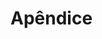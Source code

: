 # Apêndice

<!-- # Apêndice -->

<!-- \section{Códigos utilizados para análise das bases de dados} -->

<!-- \subsection{Produto 2} -->

<!-- \begin{enumerate} -->
<!-- \item \href{https://github.com/abjur/cnjML}{Scripts de análise de dados feitos em R}. -->
<!-- \item \href{https://github.com/abjur/tidyML}{Scripts para arrumar dados dos tribunais}. -->
<!-- \item \href{https://github.com/abjur/tidyPJ}{Scripts para arrumar nomes das empresas}. -->
<!-- \item \href{https://github.com/abjur/tpur}{Pacote em R utilizado para armazenas as TPUs do CNJ}. -->
<!-- \item \href{https://github.com/abjur/tpur}{Pacote em R utilizado para criar a \textit{whitelist} do TJSP e estimar volumes processuais}. -->
<!-- \item \href{https://github.com/courtsbr/esaj}{Scripts de web scraping de tribunais do sistema SAJ}. -->
<!-- \item \href{https://github.com/courtsbr/tjsp}{Scripts de web scraping de diversas páginas do TJSP}. -->
<!-- \item \href{https://github.com/decryptr/}{Modelos para quebrar CAPTCHAs}. -->
<!-- \end{enumerate} -->

<!-- \subsection{Estudo sobre teses da USP} -->

<!-- \begin{enumerate} -->
<!-- \item \href{https://github.com/abjur/esaj}{Pacote em R utilizado para download dos acórdãos}. -->
<!-- \item \href{https://www.dropbox.com/s/kkqlghd5cv10u99/d\_ementas\_2014.rda?dl=0}{Base de dados sobre acórdãos utilizada}. -->
<!-- \item \href{https://github.com/abjur/teses.usp}{Pacote em R utilizado para download das teses da USP}. -->
<!-- \item \href{https://github.com/jtrecenti/teses.usp/raw/master/data/teses\_usp.rda}{Base de dados de teses da USP}. -->
<!-- \end{enumerate} -->


<!-- \section{Eixos de investigação cortados no decorrer da pesquisa}\label{eixos-not} -->

<!-- Os seguintes eixos de investigação foram deixados de lado no decorrer da pesquisa por serem muito complexos de executar e/ou por apresentarem pouco potencial de resolver problemas de administração judiciária. Ainda assim, optamos por manter os eixos, pois outros pesquisadores podem enxergar oportunidades não identificadas pela ABJ durante a execução do projeto. -->

<!-- \subsection{}{Incidentes de demandas -->
<!-- repetitivas}\label{incidentes-de-demandas-repetitivas} -->

<!-- Outra importante ferramenta instituída pelo novo CPC para redução dos -->
<!-- processos em trâmite no Poder Judiciário é o Incidente de Resolução de -->
<!-- Demandas Repetitivas (IRDR), cujo procedimento é regulado pelos artigo -->
<!-- 976 e seguintes do novo diploma processual. -->

<!-- O IRDR é cabível quando houver, simultaneamente, duas condições: i) -->
<!-- efetiva repetição de processos que contenham controvérsia sobre a mesma -->
<!-- questão unicamente de direito, tanto material quanto processual; e ii) -->
<!-- risco de ofensa à isonomia e à segurança jurídica. -->

<!-- Isso significa que deve haver aspectos fáticos repetitivos nos diversos -->
<!-- casos analisados. Como, por exemplo, em casos nos quais as partes tenham -->
<!-- realizado o mesmo tipo de atividade negocial e agora discutem com o -->
<!-- Fisco a incidência de Imposto, ou nos quais as partes pretendem a -->
<!-- devolução de valores em razão de planos econômicos instituídos pelo país -->
<!-- no início dos anos 1990. -->

<!-- A instauração do incidente pode ser pedida pelo juiz ou relator, pelas -->
<!-- partes da demanda, pela Defensoria Publíca ou Ministério Público. Quando -->
<!-- o Ministério Público não pedir a instauração do incidente, deverá -->
<!-- funcionar como fiscal da Lei. -->

<!-- O IRDR é julgado pelo órgão do tribunal responsável pela uniformização -->
<!-- da jurisprudência. Admitido o incidente pelo relator, os processos -->
<!-- classificados no grupo correspondente são suspensos. Uma vez julgado o -->
<!-- incidente, a tese jurídica será aplicada conforme o art. 985, I e II: -->

<!-- \begin{quote} -->
<!-- ``I - a todos os processos individuais ou coletivos que versem sobre -->
<!-- idêntica questão de direito e que tramitem na área de jurisdição do -->
<!-- respectivo tribunal, inclusive àqueles que tramitem nos juizados -->
<!-- especiais do respectivo Estado ou região; II - aos casos futuros que -->
<!-- versem idêntica questão de direito e que venham a tramitar no território -->
<!-- de competência do tribunal, salvo revisão na forma do art. 986''. -->
<!-- \end{quote} -->

<!-- Do julgamento do mérito do incidente caberá recurso extraordinário ou -->
<!-- especial. O recurso tem efeito suspensivo e a repercussão geral do -->
<!-- recurso extraordinário será presumida. A tese jurídica adotada pelo -->
<!-- Supremo Tribunal Federal (STF) ou pelo Superior Tribunal de Justiça -->
<!-- (STJ) será aplicada no território nacional a todos os processos -->
<!-- individuais ou coletivos que versem sobre idêntica questão de direito. -->

<!-- Por se tratar de um instituto inédito e com pouco tempo de vigência, o -->
<!-- IRDR tem sido pouco utilizado. Pela dificuldade em se identificar o que -->
<!-- deve ser considerado como ``questão unicamente de direito'', é incerto o -->
<!-- efeito de tais medidas. -->

<!-- A única hipótese em relação ao IRDR é que, pelo fato deste tratar de -->
<!-- questões unicamente de direito, este dispositivo do CPC não influencia -->
<!-- os processos que envolvem direito do consumidor de forma significativa. -->
<!-- A hipótese será avaliada a partir de um conjunto de suposições bem -->
<!-- definidas e um modelo de simulação. -->

<!-- O IRDR era um tema potencialmente interessante no início da pesquisa. -->
<!-- Estudar sua aplicação é uma forma de avaliar os impactos do novo CPC no -->
<!-- direito do consumidor. Soluções envolvendo o IRDR também poderiam ajudar -->
<!-- a decidir processos em bloco sem reduzir a segurança jurídica, o aumenta -->
<!-- significativamente a eficiência dos tribunais. -->

<!-- Infelizmente, em todas as entrevistas o tema ficou em segundo plano. É -->
<!-- grande a descrença em aplicações práticas do IRDR. E é pequena a fatia -->
<!-- dos problemas do consumidor que ele ataca. Para ser efetivo, o IRDR -->
<!-- precisaria de uma tecnologia de identificação e agrupamento de processos -->
<!-- que ainda não existe em nenhum tribunal. Além disso, existem poucos -->
<!-- casos disponíveis para análise. -->

<!-- Concluímos que o IRDR precisa de tempo para maturar e tornar-se passivo -->
<!-- de análise quantitativa. Por isso, o eixo de investigação foi descartado -->
<!-- na presente pesquisa. -->

<!-- \subsection{Otimização da fila de -->
<!-- trabalho}\label{otimizacao-da-fila-de-trabalho} -->

<!-- A redação original do art. 12 do novo CPC previa, de maneira sucinta, -->
<!-- que os juízes e os tribunais deveriam observar a ordem cronológica de -->
<!-- conclusão para proferir sentenças e acórdãos. No mesmo sentido, a -->
<!-- redação original do art. 153 determinava que o escrivão ou chefe de -->
<!-- secretaria observasse a ordem cronológica de recebimento para publicação -->
<!-- e efetivação dos pronunciamentos judiciais. -->

<!-- Sensível aos problemas que essa determinação poderia trazer para o -->
<!-- funcionamento das varas judiciais e tribunais, o legislador editou a Lei -->
<!-- n.º 13.256/2016, que acrescentou a palavra ``preferencialmente'' aos -->
<!-- artigos 12, Caput, e 153 do CPC: -->

<!-- \begin{quote} -->
<!-- ``Art. 12. Os juízes e os tribunais atenderão, preferencialmente, à -->
<!-- ordem cronológica de conclusão para proferir sentença ou acórdão.'' -->
<!-- ``Art. 153. O escrivão ou o chefe de secretaria atenderá, -->
<!-- preferencialmente, à ordem cronológica de recebimento para publicação e -->
<!-- efetivação dos pronunciamentos judiciais.'' -->
<!-- \end{quote} -->

<!-- A partir das modificações perpetradas pela Lei n.º 13.256/2016, os -->
<!-- magistrados, escrivães ou chefes de secretaria não mais estão obrigados -->
<!-- a observar a ordem cronológica de tramitação dos processos. Por isso, -->
<!-- foram estabelecidas exceções à essa regra no parágrafo 2º do -->
<!-- dispositivo. -->

<!-- Dessa forma, tem-se o seguinte: -->

<!-- \begin{itemize} -->

<!-- \item -->
<!--   O magistrado não está obrigado a seguir a ordem cronológica dos -->
<!--   processos para proferir sentença ou acórdão, devendo segui-la -->
<!--   preferencialmente, desde que possível. -->
<!-- \item -->
<!--   Há exceções legais que determinam que um processo seja julgado antes -->
<!--   de outros, independentemente de sua ordem cronológica. -->
<!-- \end{itemize} -->

<!-- A liberdade na forma de atuação do juiz nesse sentido pode ser vista -->
<!-- como positiva, pois dessa forma é possível delimitar a ordem que melhor -->
<!-- atenda às necessidades de cada vara. Na prática, no entanto, isso -->
<!-- implica na descentralização da administração das varas, em que cada juiz -->
<!-- administra o cartório de forma arbitrária. Esse problema, somado à -->
<!-- conhecida falta de mecanismos de comunicação entre os juízes, gera uma -->
<!-- sensação de caos na administração da justiça. -->

<!-- Uma forma possível de solucionar esse problema seria através da -->
<!-- otimização da fila de trabalho dentro do cartório. Isso seria realizado -->
<!-- através de um modelo que ordenaria os trabalhos a serem realizados em -->
<!-- cada dia, considerando todos os agentes do cartório, de forma a -->
<!-- maximizar a -->

<!-- A hipótese para esse tema é a de que existem formas de ordenar as -->
<!-- tarefas dentro de um cartório capaz de i) minimizar o número de ações a -->
<!-- serem tomadas, através de ações e blocos de processos, ii) reduzir o -->
<!-- tempo médio entre a distribuição e a sentença do processo e iii) manter -->
<!-- constante ou reduzir a taxa de recorribilidade. -->

<!-- Os resultados para esse tema são simulações, -->
<!-- baseadas em dados reais de movimentações processuais e utilização de -->
<!-- modelos similares aos descritos em \citep{Fossaluza2015}. A mensuração da -->
<!-- importância envolve, entre outras características, a complexidade -->
<!-- processual. Portanto, a implementação deve levar em conta métodos para -->
<!-- mensuração de complexidade. -->

<!-- A ideia de otimizar filas de trabalho já nasceu problemática. O tema -->
<!-- surgiu de dentro do Laboratório de Jurimetria e baseia-se na suposição -->
<!-- de que o a ordenação de tarefas dentro de uma vara é ineficiente. Um -->
<!-- algoritmo de otimização poderia ser usado para agrupar processos -->
<!-- similares ou tarefas repetidas dentro de processos distintos, eliminando -->
<!-- retrabalho da vara. -->

<!-- Nas entrevistas, observamos que o tribunal já possui -->
<!-- diversos modelos de documentos e ritos bem definidos. Novos padrões para -->
<!-- fluxo de trabalho das varas seria útil apenas em comarcas com menor -->
<!-- volume processual. A solução também apresenta dificuldades de -->
<!-- implementação, pois precisa ser integrado aos sistemas existentes e -->
<!-- poderiam exigir treinamento. -->

<!-- \subsection{Incentivos para litigar}\label{incentivos-para-litigar} -->

<!-- Segundo \citep{CNJ2015}, os processos mais recorrentes do direito do -->
<!-- consumidor são os processos que envolvem danos morais, sendo este um -->
<!-- assunto processual que tem a intuição de estar associado a uma -->
<!-- ``indústria''. Por um lado, isso poderia ser explicado pela existência -->
<!-- de juízes ``justiceiros'', que arbitram valores de indenização altos o -->
<!-- suficiente para convencer pessoas a litigar. Em outras ocasiões, é -->
<!-- possível ajuizar litígios que desfavorecem a requerida em prol da -->
<!-- requerente, além do simples intuito de indenizar um dano sofrido. -->

<!-- Esse é argumento particularmente plausível no caso dos JECs, por conta -->
<!-- da inexistência das custas processuais e sucumbência (\citep{Athos2015}). -->
<!-- Se desconsiderarmos o custo de litigar por conta do tempo dispendido -->
<!-- para iniciar e acompanhar a ação, mesmo quando a probabilidade de -->
<!-- sucesso é baixa, litigar é um ato vantajoso para o autor, mesmo que este -->
<!-- não tenha razão. -->

<!-- Outro tópico relevante nesse contexto é a gratuidade judiciária, que tem -->
<!-- fundamento no princípio constitucional da inafastabilidade do poder -->
<!-- judiciário (CF, art. 5º, XXXV). A gratuidade também se encontra guarida -->
<!-- na oferta constitucional de assistência judiciária integral e gratuita -->
<!-- àqueles que comprovarem insuficiência de recursos (CF, art. 5º, LXXIV). -->

<!-- O novo CPC derrogou (revogou parcialmente) as disposições da Lei -->
<!-- 1.060/1950 e passou a também regular a gratuidade da justiça, que -->
<!-- compreende: i) taxas e custas judiciais; ii) selos postais; iii) -->
<!-- despesas com publicações na imprensa oficial; iv) indenização devida à -->
<!-- testemunha pelo dia não trabalhado; v) despesas com realizações de -->
<!-- exames de DNA e outros considerados essenciais; vi) honorários de -->
<!-- advogados, peritos, remuneração do intérprete ou tradutor; vii) custas -->
<!-- para elaboração de memórias de cálculo, quando exigidas; viii) depósitos -->
<!-- para interposição de recursos, propositura de ação e pratica de outros -->
<!-- atos inerentes ao exercício do contraditório e da ampla defesa; ix) -->
<!-- emolumentos devidos a notários ou registradores necessários para -->
<!-- efetivação de decisão judicial ou regular processamento da demanda -->
<!-- (CPC/2015, art. 98, § 1º). -->

<!-- A concessão da gratuidade da justiça não afasta a responsabilidade do -->
<!-- beneficiário pelas despesas processuais e pelos honorários advocatícios -->
<!-- decorrentes de sua sucumbência. Nesse caso, as obrigações do -->
<!-- beneficiário ficarão sob condição suspensiva de exigibilidade e somente -->
<!-- poderão ser executadas se, nos 5 anos subsequentes ao trânsito em -->
<!-- julgado da decisão que as certificou, o credor demonstrar que deixou de -->
<!-- existir a situação de insuficiência do beneficiário. -->

<!-- O momento de concessão da gratuidade da justiça, que pode ocorrer em -->
<!-- relação a algum ou a todos os atos processuais, e que pode consistir na -->
<!-- redução percentual dos valores é regulado pelo art. 99 do novo CPC. -->

<!-- O dispositivo supramencionado prevê, em seu \emph{Caput}, que a -->
<!-- gratuidade pode ser pedida na petição inicial, na contestação, na -->
<!-- petição para ingresso do terceiro ou em recurso. Mas também pode ser -->
<!-- requerida em momento ulterior, por simples petição, desde que a condição -->
<!-- de insuficiência seja superveniente à primeira manifestação da parte. Na -->
<!-- prática, a justiça gratuita pode ser pedida em qualquer momento do -->
<!-- processo. -->

<!-- A possibilidade de o magistrado indeferir o pedido de justiça gratuita, -->
<!-- tema que é o cerne deste tópico, também é tratada no art. 99 do novo -->
<!-- CPC. Trata-se de questão sensível. -->

<!-- O § 3º do art. 99 determina que ``presume-se verdadeira a alegação de -->
<!-- insuficiência deduzida exclusivamente por pessoa natural''. Por sua vez, -->
<!-- o art. 99, §2º, prevê que o magistrado somente poderá indeferir o pedido -->
<!-- se houver nos autos elementos que evidenciem a falta dos pressupostos -->
<!-- para a concessão de gratuidade. E antes de indeferir o pedido, o -->
<!-- magistrado deve possibilitar que a parte comprove o preenchimento dos -->
<!-- requisitos. -->

<!-- Dessa forma, a balança pende para o lado da concessão da justiça -->
<!-- gratuita para as pessoas naturais, na medida em que: i) há uma presunção -->
<!-- de insuficiência por mera declaração; ii) essa presunção somente pode -->
<!-- ser afastada caso o magistrado verifique a existência de elementos que -->
<!-- demonstrem que o réu não possui insuficiência, o que normalmente ocorre -->
<!-- apenas naqueles casos extremos; iii) ainda que o magistrado afaste a -->
<!-- presunção, deve dar à parte a possibilidade de provar que preenche os -->
<!-- requisitos de insuficiência. -->

<!-- Na prática, o que ocorre é que grande parte dos magistrados concedem a -->
<!-- justiça gratuita sem maiores reflexões ou averiguações, exceto quando a -->
<!-- situação de riqueza da parte é muito evidente. Se aceita, a gratuidade -->
<!-- judiciária implica em incentivos similares para litigar quando -->
<!-- comparados aos JECs. -->

<!-- Por outro lado, também precisamos considerar o acesso à justiça para -->
<!-- equacionar os incentivos para litigar de forma adequada. Note que, se -->
<!-- colocarmos um custo de litigar altíssimo, teríamos um judiciário livre -->
<!-- de ações, mas uma sociedade sem acesso à justiça. Mas, se colocarmos um -->
<!-- custo de litigar igual à zero, teríamos amplo acesso à justiça, mas uma -->
<!-- baixa qualidade na prestação jurisdicional. -->

<!-- Também podemos considerar que o custo de litigar varia conforme o poder -->
<!-- econômico do consumidor. Com efeito, duas pessoas envolvidas em -->
<!-- conflitos similares, mas com poderes aquisitivos distintos possuem -->
<!-- incentivos diferentes para entrar com ações judiciais. -->

<!-- Portanto, o fenômeno da litigiosidade em ações consumeristas por parte -->
<!-- do consumidor pode ser estudado a partir de um modelo econométrico que -->
<!-- busca maximizar a eficiência do judiciário. Esse tópico é amplamente -->
<!-- estudado por uma área da jurimetria denominada ``viés de seleção em -->
<!-- decisões judiciais'' \citep{priest1984selection}. -->

<!-- As hipóteses sobre esse tema são: -->

<!-- \begin{enumerate} -->
<!-- \def\labelenumi{\arabic{enumi}.} -->

<!-- \item -->
<!--   A inexistência de custas processuais e sucumbência na primeira -->
<!--   instância dos JECs impacta positivamente na entrada de ações -->
<!--   consumeristas. -->
<!-- \item -->
<!--   A legislação atual sobre gratuidade judiciária impacta positivamente -->
<!--   na entrada de ações consumeristas. -->
<!-- \end{enumerate} -->

<!-- Os resultados dessa pesquisa podem influenciar proposições tais como: -->

<!-- \begin{enumerate} -->
<!-- \def\labelenumi{\arabic{enumi}.} -->

<!-- \item -->
<!--   Metodologias concretas de mensuração do acesso à justiça, com base em -->
<!--   suposições e critérios bem definidos. -->
<!-- \item -->
<!--   Alterações na legislação para inclusão de valores ótimos de -->
<!--   sucumbência e/ou custas processuais, buscando balancear o acesso à -->
<!--   justiça e a prestação jurisdicional eficiente. -->
<!-- \end{enumerate} -->

<!-- Juízes e empresários têm diferentes hipóteses sobre o valor da taxa de conversão de conflitos em litígios relacionados ao consumidor, o que leva a -->
<!-- diferentes percepções sobre a influência de fenômenos como a gratuidade -->
<!-- judiciária, as custas processuais nos JECs e a indústria do dano moral -->
<!-- no volume de ações. -->


<!-- \subsection{Motivações para o cometimento de -->
<!-- ilícitos}\label{motivacoes-para-o-cometimento-de-ilicitos} -->

<!-- Neste eixo de investigação temos interesse em estudar as causas de -->
<!-- litigar associadas às empresas. Em particular, desejamos compreender as -->
<!-- motivações por trás do cometimento de ilícitos. -->

<!-- A motivação por trás da elaboração deste eixo reside na suposição de que -->
<!-- uma empresa funciona como agente racional e maximizador de lucro. Dessa -->
<!-- suposição seguem as hipóteses: -->

<!-- \begin{enumerate} -->
<!-- \def\labelenumi{\arabic{enumi}.} -->

<!-- \item -->
<!--   Se, para uma determinada empresa, o custo associado a administração de -->
<!--   um litígio for menor que o custo empregado para evitar um ato ilícito, -->
<!--   então a decisão escolhida pela empresa será cometer o ilícito. -->
<!-- \item -->
<!--   Uma redução no número de atos ilícitos cometidos acarreta uma -->
<!--   diminuição do número de litígios. -->
<!-- \end{enumerate} -->

<!-- Utilizando as duas hipóteses, concluímos que se for economicamente -->
<!-- viável pra uma empresa cometer um ato ilícito, então o número de -->
<!-- litígios aumentará. Por outro lado, neste cenário é possível mitigar os -->
<!-- riscos de ilicitudes tornando economicamente inviável o cometimento de -->
<!-- uma infração através de multas ou sanções. -->

<!-- Com esse raciocínio em mente, nossas investigações se concentrarão em -->
<!-- aproximar as condições de contorno à tomada de decisões jurídicas da -->
<!-- administração de uma empresa. Assim, verificaremos se existem meios para -->
<!-- desincentivar o cometimento de atos ilícitos em instituições para as -->
<!-- quais vale a hipótese 1. -->

<!-- Como possíveis resultados, temos a elaboração de propostas para leis, -->
<!-- multas ou sanções que tornem economicamente inviável o cometimento -->
<!-- frequente de ilícitos. Esses dispositivos podem ser operacionalizados em -->
<!-- função do valor médio de indenização ou dano médio causado ao -->
<!-- consumidor. -->

<!-- Esse tema dividiu opiniões nas reuniões.  -->
<!-- O cometimento de ilícitos é o insumo dos conflitos entre -->
<!-- empresa e consumidor. Na analogia da torneira, entender as motivações -->
<!-- para o cometimento de ilícitos é o mesmo que estudar o encanamento por -->
<!-- trás da torneira. Infelizmente, não é possível quebrar a parede para -->
<!-- analisar o encanamento -- não podemos investigar nem relatar -->
<!-- publicamente as políticas internas dos maiores litigantes em ações -->
<!-- consumeristas. -->

<!-- As análises para o tema ficariam apenas no plano teórico e os modelos -->
<!-- finais poderiam ser aplicadas no mundo real somente após a coleta de -->
<!-- novos dados. Por isso, resolvemos deixar as análises em segundo plano, -->
<!-- possivelmente em pesquisas futuras. -->

<!-- \subsection{Estratégias de composição -->
<!-- amigável}\label{estrategias-de-composicao-amigavel} -->

<!-- As duas maiores inovações do novo CPC são i) a ênfase atribuída ao dever -->
<!-- de cooperação entre as partes e ii) as aberturas para atuação dos -->
<!-- chamados meios alternativos de solução litígios. -->

<!-- Dentro do âmbito desta última, encontram-se as estratégias de -->
<!-- conciliação e mediação. Dois pontos são relevantes para compreender como -->
<!-- as estratégias de conciliação e mediação podem ajudar na redução do -->
<!-- número de processos que estão em trâmite perante o Poder Judiciário: a -->
<!-- obrigatoriedade da conciliação ou mediação e as semanas nacionais de -->
<!-- conciliação. -->

<!-- \textbf{Obrigatoriedade do procedimento arbitral}. Tendo por objetivo -->
<!-- fomentar a composição amigável, o novo CPC inovou e estabeleceu que os -->
<!-- Tribunais deverão criar centros judiciários de solução consensual de -->
<!-- conflitos através do art. 165: -->

<!-- \begin{quote} -->
<!-- ``Art. 165. Os tribunais criarão centros judiciários de solução -->
<!-- consensual de conflitos, responsáveis pela realização de sessões e -->
<!-- audiências de conciliação e mediação e pelo desenvolvimento de programas -->
<!-- destinados a auxiliar, orientar e estimular a autocomposição''. -->
<!-- \end{quote} -->

<!-- Dessa forma foi instituída a figura do conciliador, que atuará -->
<!-- preferencialmente em casos em que não houver vínculo anterior entre as -->
<!-- partes, e do mediador, que atuará preferencialmente em casos em que -->
<!-- houver vínculo anterior entre as partes. A atuação do conciliador ou do -->
<!-- mediador é obrigatória sempre que houver conciliador ou mediador na -->
<!-- comarca na qual se instaurou a situação litigiosa. -->

<!-- Por sua vez, o CPC estabelece que após verificar que a petição inicial -->
<!-- preenche os requisitos essenciais e não é o caso de improcedência -->
<!-- liminar do pedido, o juiz designará audiência de conciliação ou de -->
<!-- mediação. Em outras palavras, a designação da audiência é obrigatória e -->
<!-- deverá ser designada com no mínimo 30 dias de antecedência, devendo o -->
<!-- réu ser citado com 20 dias de antecedência, como estabelece o art. 334: -->

<!-- \begin{quote} -->
<!-- ``Art. 334. Se a petição inicial preencher os requisitos essenciais e -->
<!-- não for o caso de improcedência liminar do pedido, o juiz designará -->
<!-- audiência de conciliação ou de mediação com antecedência mínima de 30 -->
<!-- (trinta) dias, devendo ser citado o réu com pelo menos 20 (vinte) dias -->
<!-- de antecedência''. -->
<!-- \end{quote} -->

<!-- Em apenas duas hipóteses a audiência de conciliação ou mediação não é -->
<!-- obrigatória. A primeira é quando as partes manifestam expressamente seu -->
<!-- desinteresse na realização da audiência - o autor na petição inicial e -->
<!-- os réus em até 10 dias antes da realização da audiência. A segunda é -->
<!-- quando o direito que estiver em disputa não admitir autocomposição. -->

<!-- Visando garantir efetividade aos mecanismos de autocomposição, o CPC -->
<!-- previu: i) meios para facilitar sua realização (que poderá ser feita por -->
<!-- meio eletrônico); ii) meios para aumentar sua celeridade (realização de -->
<!-- segunda audiência, desde que necessária à composição, em não mais do que -->
<!-- 2 meses após a primeira); e iii) imposição de multa para a ausência -->
<!-- injustificada das partes (de até 2\% sobre o valor da vantagem econômica -->
<!-- almejada ou sobre o valor da causa). -->

<!-- Não obstante a preocupação do legislador em fomentar a autocomposição e -->
<!-- desafogar o Poder Judiciário, é possível verificar que, na prática, -->
<!-- muitos Juízes têm deixado de designar a audiência de conciliação ou -->
<!-- mediação em razão de falta de pauta para sua realização. -->

<!-- Uma das soluções possíveis para esse impasse é investir no cadastramento -->
<!-- e treinamento dos mediadores e conciliadores. Na medida em que os -->
<!-- mediadores e conciliadores são os responsáveis por dirigir as audiências -->
<!-- de composição, o aumento do seu número poderá levar a uma ampliação das -->
<!-- composições amigáveis, sem que isso implique em uma maior quantidade de -->
<!-- trabalho para os magistrados. -->

<!-- \textbf{Semana de Conciliação}. O CNJ promove anualmente a Semana -->
<!-- Nacional da Conciliação. Trata-se de uma campanha de mobilização na qual -->
<!-- todos os Tribunais Brasileiros concentram seus esforços, durante uma -->
<!-- semana, na obtenção do maior número possível de composições amigáveis. -->

<!-- Durante a preparação para a Semana Nacional da Conciliação, os Tribunais -->
<!-- escolhem quais processos judiciais são passíveis de serem apresentados -->
<!-- em audiência de conciliação. Na sequência, comunicam formalmente as -->
<!-- partes litigantes. Caso uma das partes que não teve seu caso relacionado -->
<!-- também queira resolvê-lo durante o mutirão, ela pode procurar o Tribunal -->
<!-- em que o caso estiver tramitando, desde que com antecedência. -->

<!-- A Semana Nacional de Conciliação é orientada pela Resolução nº 125 do -->
<!-- CNJ, que dispõe sobre a ``Política Judiciária Nacional de tratamento -->
<!-- adequado dos conflitos de interesses no âmbito do Poder Judiciário'' e -->
<!-- traz entre os seus princípios fundamentais: informalidade, simplicidade, -->
<!-- economia processual, celeridade, oralidade e flexibilidade processual. -->
<!-- Inspirada na Semana Nacional de Conciliação promovida pelo CNJ, diversos -->
<!-- Tribunais estaduais têm promovido semanas estaduais de conciliação. -->

<!-- Diante do exposto, temos as seguintes hipóteses sobre o fenômeno da -->
<!-- conciliação: -->

<!-- \begin{itemize} -->

<!-- \item -->
<!--   A obrigatoriedade da audiência de conciliação não aumenta a -->
<!--   probabilidade de acordo de um processo em relação à probabilidade de -->
<!--   acordo de processos do mesmo tipo com audiência não obrigatória. -->
<!-- \item -->
<!--   Processos escolhidos para a semana de conciliação possuem -->
<!--   probabilidade maior de acordo do que processos do mesmo tipo que não -->
<!--   foram escolhidos. -->
<!-- \end{itemize} -->

<!-- O resultado dessa análise poderá implicar em propostas como: -->

<!-- \begin{itemize} -->

<!-- \item -->
<!--   Modificar o art. 165 do CPC para sinalizar a audiência de conciliação -->
<!--   somente em processos pré-classificados como mais suscetíveis à -->
<!--   realização de acordo. A suscetibilidade ao acordo pode ser definida -->
<!--   através de um modelo preditivo da probabilidade de acordo de -->
<!--   processos. -->
<!-- \item -->
<!--   Planejar a realização de semanas de conciliação de forma mais -->
<!--   sistemática, para funcionarem como experimentos controlados, o que -->
<!--   permitirá mensurações mais precisas do efeito da conciliação. -->
<!-- \item -->
<!--   Promover eventos de conciliação para processos envolvendo relações de -->
<!--   consumo de determinados tipos, épocas do ano e regiões. -->
<!-- \end{itemize} -->

<!-- A conciliação é um tema amplamente discutido no judiciário e aparece -->
<!-- como prioridade na pesquisa. No entanto, nas reuniões, vimos que o -->
<!-- interesse não é tão grande para ações envolvendo direito do consumidor. -->
<!-- Os especialistas acreditam que a proporção de processos com composições -->
<!-- amigáveis está próxima do máximo alcançável; nos casos restantes, alguma -->
<!-- das partes realmente não tem interesse no acordo. Isso significa que -->
<!-- criar mais formas de incentivar o acordo não têm resultado prático. -->

<!-- No final, acabamos não utilizando dados para realizar análises sobre conciliação. Essa parte da pesquisa foi transferida para pesquisas futuras, especialmente nas pesquisas locais. -->

<!-- A única proposta levantada sobre esse eixo foi a realização de experimentos controlados com a utilização da semana de conciliação. A condução de estudos desse tipo trará maior conhecimento sobre o que explica o fenômeno do acordo e quais os meios fazê-lo acontecer com maior frequência. -->

<!-- %%%%%%%%%%%%%%%%%%%%%%%%%%%%%%%%%%%%%%%%%%%%%%%%%%%%%%%%%%%%%%%%%%%%%%%%%% -->

<!-- \section{Questionário}\label{questionario} -->

<!-- As entrevistas partiram de um conjunto bem definido de perguntas, mas -->
<!-- não tem um limite para os tipos de discussão realizadas, desde que não -->
<!-- fujam do tema da pesquisa. As perguntas levantadas foram listadas -->
<!-- abaixo. -->

<!-- \begin{enumerate} -->
<!-- \def\labelenumi{\arabic{enumi}.} -->
<!-- \item -->
<!--   Gasto Jurídico. -->
<!--   \begin{enumerate} -->
<!--   \def\labelenumii{\arabic{enumii}.} -->
<!--   \item -->
<!--     Qual a proporção entre os gastos jurídicos consumeristas e os demais -->
<!--     gastos jurídicos? Esta proporção é comparável à existente no resto -->
<!--     do mundo? -->
<!--   \item -->
<!--     Qual a proporção entre os gastos jurídicos consumeristas e os demais -->
<!--     gastos da empresa? Esta proporção é comparável à existente no resto -->
<!--     do mundo? -->
<!--   \item -->
<!--     Quanto o preço de um produto é aumentado, em média, devido a gastos -->
<!--     jurídicos? -->
<!--   \end{enumerate} -->
<!-- \item -->
<!--   Tipo de litígio. -->

<!--   \begin{enumerate} -->
<!--   \def\labelenumii{\arabic{enumii}.} -->

<!--   \item -->
<!--     Quais os principais litígios ajuizados contra a empresa em relação -->
<!--     a: i) matéria e ii) tipo processual. -->
<!--   \item -->
<!--     Qual a duração média dos litígios? -->
<!--   \item -->
<!--     Efeito de sites como ``Reclame Aqui'' sobre a litigiosidade? -->
<!--   \item -->
<!--     Quão frequentes são litisconsórcios passivos e ações coletivas? -->
<!--     Poderiam ser usados mais vezes? -->
<!--   \end{enumerate} -->
<!-- \item -->
<!--   Estratégia processual. -->

<!--   \begin{enumerate} -->
<!--   \def\labelenumii{\arabic{enumii}.} -->

<!--   \item -->
<!--     Como os processos são divididos entre escritórios? (Supondo haver -->
<!--     mais de um), como os advogados que lidam com a causa lidam com o -->
<!--     elevado número de casos? (recursos computacionais? bancos de dados? -->
<!--     terceirização de serviços? outros?) -->
<!--   \item -->
<!--     Adotam estratégias para chegar a acordos/mediação? Sob quais -->
<!--     circunstâncias? Quais? Sob quais circunstâncias tenta-se negociar -->
<!--     com o consumidor para evitar a ação judiciária? Algum dos -->
<!--     profissionais responsáveis pelo atendimento ao cliente tem -->
<!--     especialização em mediação? Ela é incentivada pela empresa? Em -->
<!--     geral, consumidores buscam uma solução pacífica antes de buscar o -->
<!--     judiciário? -->
<!--   \item -->
<!--     Comportamento da empresa mudou em função de decisões no judiciário? -->
<!--     Existem decisões do judiciário que a empresa acredita serem -->
<!--     prejudiciais à Sociedade? -->
<!--   \item -->
<!--     Comportamento da empresa mudou em função das agências reguladoras? A -->
<!--     empresa vê que elas cumprem bem sua finalidade? -->
<!--   \item -->
<!--     Sob quais circunstâncias a empresa recorre de uma decisão? (1a e 2a -->
<!--     instância?) -->
<!--   \item -->
<!--     De que forma danos morais são tratados na justiça consumerista? -->
<!--   \end{enumerate} -->
<!-- \item -->
<!--   Legislação consumerista. -->

<!--   \begin{enumerate} -->
<!--   \def\labelenumii{\arabic{enumii}.} -->

<!--   \item -->
<!--     Qual a opinião da entidade/profissional sobre a legislação -->
<!--     consumerista? -->
<!--   \item -->
<!--     Há pontos que incentivam demasiadamente a litigiosidade? -->
<!--   \item -->
<!--     Há pontos que trazem custos demasiados à empresa? -->
<!--   \item -->
<!--     Há pontos da legislação que poderiam ser melhorados? -->
<!--   \item -->
<!--     Existem leis que são propositadamente infringidas pelas empresas por -->
<!--     serem economicamente inviáveis? (ou respeitá-las seria -->
<!--     economicamente ineficiente). -->
<!--   \end{enumerate} -->
<!-- \item -->
<!--   Agências reguladoras -->

<!--   \begin{enumerate} -->
<!--   \def\labelenumii{\arabic{enumii}.} -->

<!--   \item -->
<!--     Qual a relação da empresa com as agências reguladoras? -->
<!--   \end{enumerate} -->
<!-- \end{enumerate} -->

<!-- %%%%%%%%%%%%%%%%%%%%%%%%%%%%%%%%%%%%%%%%%%%%%%%%%%%%%%%%%%%%%%%%%%%%%%%% -->

<!-- \section{Anotações das reuniões}\label{reunioes} -->

<!-- As anotações abaixo foram realizadas informalmente e sem instrumentos apropriados para coleta. As anotações não refletem nem a opinião da ABJ nem a opinião dos entrevistados sobre o tema, e não devem ser utilizados para inferências sobre opiniões das empresas, de advogados ou dos Tribunais de Justiça. -->

<!-- A primeira reunião contou com a presença dos advogados Rodrigo Araújo e -->
<!-- João Braz e teve como principais resultados as anotações abaixo. -->

<!-- \begin{enumerate} -->
<!-- \def\labelenumi{\arabic{enumi}.} -->

<!-- \item -->
<!--   A obrigatoriedade da realização de audiências de conciliação prévias -->
<!--   (CPC/2015, art. 334, Caput) pode influenciar de forma negativa no -->
<!--   andamento dos processos. -->
<!-- \item -->
<!--   O novo CPC estabeleceu que os Tribunais deverão criar centros -->
<!--   judiciários de solução consensual de conflitos (CPC/2015, art. 165, -->
<!--   Caput), o que pode ter efeito positivo sobre o volume de ações do -->
<!--   consumidor. -->
<!-- \item -->
<!--   Os IRDR só terão efeito sobre matérias de direito e não em matérias de -->
<!--   fato. Além disso, supõe-se que a maior parte dos processos envolvendo -->
<!--   direito do consumidor envolvem prioritariamente questões de fato. -->
<!--   Assim, espera-se que o IRDR não tenha efeito positivo para resolução -->
<!--   de demandas do consumidor. -->
<!-- \end{enumerate} -->

<!-- A segunda reunião contou com a presença de Armando Rovai, presidente da -->
<!-- SENACON. -->

<!-- \begin{enumerate} -->
<!-- \def\labelenumi{\arabic{enumi}.} -->

<!-- \item -->
<!--   O superendividamento é um problema corrente nos canais do portal -->
<!--   Consumidor.gov. É possível afirmar que o consumidor pode não é o único -->
<!--   responsável pelo endividamento, uma vez que este pode ser mitigado por -->
<!--   bancos e fornecedores de cartões de crédito que possuam informações -->
<!--   aprofundadas do consumidor. -->
<!-- \item -->
<!--   Planos de saúde. Considerando o maior acesso a planos de saúde pela -->
<!--   população em geral e o aumento recente de ações de erro médico, uma -->
<!--   possível hipótese é que as seguradoras não estão preparadas para -->
<!--   atender de forma adequada a demanda dos novos clientes. Isso indica a -->
<!--   necessidade de criação de programas para reunir essas instituições e -->
<!--   debater sobre as causas raiz dos processos judiciais. -->
<!-- \item -->
<!--   A SENACON tem o interesse de medir o impacto das políticas da própria -->
<!--   entidade. A metodologia usada para mensuração desses impactos poderiam -->
<!--   ser extrapoladas para outras entidades. -->
<!-- \end{enumerate} -->

<!-- A terceira grupo focal contou com a presença de Maria Rita Rebello e Ana -->
<!-- Rita Nery, ambas juízas assessoras da corregedoria. -->

<!-- \begin{enumerate} -->
<!-- \def\labelenumi{\arabic{enumi}.} -->

<!-- \item -->
<!--   Sobre ações coletivas -->

<!--   \begin{itemize} -->

<!--   \item -->
<!--     Ações coletivas são uma solução melhor que IRDR, pois o IRDR ainda -->
<!--     mantém a necessidade de sentenças individuais. -->
<!--   \item -->
<!--     Como implementar ações coletivas de forma mais sistemática: criar um -->
<!--     dashboard para o Ministério Público (MP) que monitore dados dos -->
<!--     canais Procon, Reclame Aqui, Consumidor.gov e Judiciário e -->
<!--     identifique movimentações anômalas de grupos de processos em -->
<!--     determinados lugares ou tempos, para indicar a necessidade de criar -->
<!--     ações coletivas. -->
<!--   \item -->
<!--     Precisamos entrevistar o MP para falar sobre ações coletivas! Eles -->
<!--     têm um núcleo do consumidor lá. -->
<!--   \end{itemize} -->
<!-- \item -->
<!--   Sobre conciliação -->

<!--   \begin{itemize} -->

<!--   \item -->
<!--     A conciliação não é uma forma de melhorar o judiciário em ações -->
<!--     consumeristas. -->
<!--   \item -->
<!--     A conciliação faz mais sentido quando a relação é entre -->
<!--     pessoa/pessoa. Quando a relação é entre pessoa/empresa, a pessoa só -->
<!--     entra com a ação se realmente não tem mais como resolver a situação -->
<!--     de outra forma. A probabilidade de aceite de acordo dado que o -->
<!--     processo envolve relação de consumo é baixa. -->
<!--   \item -->
<!--     A obrigatoriedade da conciliação é inconstitucional. -->
<!--   \item -->
<!--     Incentivar fortemente a conciliação pode ser visto como mais uma -->
<!--     forma de incentivar a empresa a cometer ilícitos. -->
<!--   \end{itemize} -->
<!-- \item -->
<!--   Sobre fila de trabalho nos processos -->

<!--   \begin{itemize} -->

<!--   \item -->
<!--     Não aumenta a velocidade dos processos no TJSP, pois o tribunal já -->
<!--     possui diversos modelos de documentos e ritos bem definidos. O novo -->
<!--     CPC também ajuda nesse sentido. -->
<!--   \item -->
<!--     O foco deve ser em métodos para identificação de boas práticas na -->
<!--     administração de varas e bases de conhecimento internas para -->
<!--     facilitar comunicação (e.g.\textasciitilde{}informar sobre um -->
<!--     advogado que frauda documentos, criar fluxos de atuação do juiz em -->
<!--     certos tipos de casos etc.) -->
<!--   \item -->
<!--     Em comarcas menores e tribunais com sistemas mais precários, faz -->
<!--     sentido implementar técnicas de filas de trabalho, pois os juízes -->
<!--     desses lugares não administram a vara de forma eficaz. -->
<!--   \end{itemize} -->
<!-- \item -->
<!--   Sobre incentivos para litigar -->

<!--   \begin{itemize} -->

<!--   \item -->
<!--     Não existem tantos incentivos para litigar por parte das pessoas. -->
<!--   \item -->
<!--     É pequeno número de pessoas que entra com ações, comparado com o -->
<!--     volume de conflitos que não são resolvidos extrajudicialmente. -->
<!--   \item -->
<!--     Uma taxa baixa de conversão de conflitos em litígios é benéfica para -->
<!--     a empresa. -->
<!--   \end{itemize} -->
<!-- \item -->
<!--   Sobre incentivos das empresas para cometerem ilícitos -->

<!--   \begin{itemize} -->

<!--   \item -->
<!--     É o grande gargalo na questão dos incentivos para litigar. -->
<!--   \item -->
<!--     Uma possível solução é a implementação de \emph{punitive damages}. -->
<!--   \item -->
<!--     As sanções e multas de agências reguladoras podem funcinar como -->
<!--     substitutas para \emph{punitive damages}, mas as agências não têm -->
<!--     interesse em aplicá-las. -->
<!--   \item -->
<!--     O ideal seria vincular uma estratégia de sanções ao Procon. -->
<!--   \end{itemize} -->
<!-- \item -->
<!--   Mecanismos de composição extrajudicial -->

<!--   \begin{itemize} -->

<!--   \item -->
<!--     Ferramentas como Reclame Aqui e Consumidor.gov são indispensáveis. -->
<!--   \item -->
<!--     O SAC não é um bom mecanismo pois as empresas não têm interesse que -->
<!--     elas sejam eficazes. -->
<!--   \end{itemize} -->
<!-- \end{enumerate} -->

<!-- A quarta reunião contou com a presença da diretoria de contencioso cível -->
<!-- do Itaú-Unibanco. -->

<!-- \begin{enumerate} -->
<!-- \def\labelenumi{\arabic{enumi}.} -->

<!-- \item -->
<!--   Sobre ações coletivas e IRDR -->

<!--   \begin{itemize} -->

<!--   \item -->
<!--     O IRDR não vai funcionar pois os juízes simplesmente vão aplicar o -->
<!--     que querem e não seguir as ``regras'' de demandas repetitivas. -->
<!--   \item -->
<!--     Não houve comentários sobre ações coletivas -->
<!--   \end{itemize} -->
<!-- \item -->
<!--   Sobre conciliação -->

<!--   \begin{itemize} -->

<!--   \item -->
<!--     Composição extrajudicial é mais eficiente do que acordo dentro do -->
<!--     processo. -->
<!--   \item -->
<!--     Aumentar incentivos para o acordo dentro do judiciário não aumenta a -->
<!--     proporção de acordos. -->
<!--   \end{itemize} -->
<!-- \item -->
<!--   Sobre incentivos para litigar -->

<!--   \begin{itemize} -->

<!--   \item -->
<!--     Existe incentivo para litigar. Quando a pessoa se sente injustiçada, -->
<!--     entra no judiciário mesmo com propostas de composição extrajudicial. -->
<!--   \item -->
<!--     Existem incentivos macroeconômicos para litigar. Crise gera -->
<!--     inadimplência, que gera aversão a cobranças, que gera ações para -->
<!--     negar relação contratual (e.g.~tarifas bancárias). -->
<!--   \item -->
<!--     Existe indústria do dano moral, mas só em alguns lugares e para -->
<!--     alguns juízes. O efeito é pontual. -->
<!--   \item -->
<!--     Gratuidade judiciária deveria ser baseada em critérios objetivos. -->
<!--   \item -->
<!--     JEC também tem o mesmo problema. As pessoas têm incentivo a litigar -->
<!--     e com os maiores valores possíveis. -->
<!--   \end{itemize} -->
<!-- \item -->
<!--   Incentivos das empresas para cometerem ilícitos -->

<!--   \begin{itemize} -->

<!--   \item -->
<!--     Existem empresas que maximizam lucro colocando na conta a perda -->
<!--     esperada por indenização. -->
<!--   \item -->
<!--     Esse tipo de atitude é mais comum em empresas menores, que ainda não -->
<!--     implantaram governança corporativa. -->
<!--   \item -->
<!--     Atualmente os grandes bancos não fazem isso e tentam evitar os -->
<!--     conflitos ao máximo. -->
<!--   \end{itemize} -->
<!-- \item -->
<!--   Mecanismos de composição extrajudicial -->

<!--   \begin{itemize} -->

<!--   \item -->
<!--     Extremamente importante e subutilizado. -->
<!--   \item -->
<!--     Há necessidade de incentivar as pessoas a procurarem mais esses -->
<!--     meios. -->
<!--   \item -->
<!--     Na maioria dos casos as pessoas não procuram meios extrajudiciais -->
<!--     para solução de conflitos -->
<!--   \item -->
<!--     Isso também está ligado à cultura do litígio na advocacia. Advogados -->
<!--     (ruins) têm de tudo para cooptarem clientes e entrarem com ações de -->
<!--     consumo. A concentração de ações esteja em escritórios pequenos ou -->
<!--     advogados que atuam sozinhos. Isso é influência de i) excesso de -->
<!--     advogados no país e ii) faculdades ruins. -->
<!--   \item -->
<!--     A OAB não tem interesse em reduzir litigiosidade, por isso ela foca -->
<!--     em temas como conciliação e IRDR e acesso à justiça, e fogem de -->
<!--     alternativas extrajudiciais ou de mudança de cultura dos advogados. -->
<!--   \item -->
<!--     Existe uma associação entre taxa de estudantes de direito de um -->
<!--     determinado município (por habitante) e a taxa de ações envolvendo -->
<!--     direito do consumidor (por habitante). -->
<!--   \item -->
<!--     Proposta de criação de regra de conduta para juízes: se uma pessoa -->
<!--     entra com processo sem ter procurado mecanismos como SAC, -->
<!--     consumidor.gov e reclame aqui, o juíz não dá indenização por dano -->
<!--     moral. Isso incentiva o consumidor a passar por todos os passos ao -->
<!--     invés de ir direto ao judiciário. -->
<!--   \end{itemize} -->
<!-- \end{enumerate} -->

<!-- A quinta reunião contou com a presença da diretoria de contencioso cível -->
<!-- do Grupo Pão de Açúcar. -->

<!-- \begin{enumerate} -->
<!-- \def\labelenumi{\arabic{enumi}.} -->

<!-- \item -->
<!--   Sobre ações coletivas e IRDR -->

<!--   \begin{itemize} -->

<!--   \item -->
<!--     Provavelmente não funciona pois a maioria dos processos estão nos -->
<!--     JECs. -->
<!--   \end{itemize} -->
<!-- \item -->
<!--   Sobre conciliação -->

<!--   \begin{itemize} -->

<!--   \item -->
<!--     A conciliação faz sentido e precisa ser incentivada. -->
<!--   \item -->
<!--     A taxa de aceite a proposta de acordos é maior nos JECs. -->
<!--   \end{itemize} -->
<!-- \item -->
<!--   Sobre incentivos para litigar -->

<!--   \begin{itemize} -->

<!--   \item -->
<!--     Problemas de vicio de produto e entrega (logística) são as -->
<!--     principais causas de pedir. -->
<!--   \item -->
<!--     Juízes que incentivam ações judiciais através da aplicação de -->
<!--     valores altos de indenização. -->
<!--   \item -->
<!--     Existe banalização do dano moral. -->
<!--   \item -->
<!--     Está ligado com os problemas da gratuidade -->
<!--   \end{itemize} -->
<!-- \item -->
<!--   Sobre incentivos das empresas para cometerem ilícitos -->

<!--   \begin{itemize} -->

<!--   \item -->
<!--     O problema está geralmente com as fabricantes que não tomam -->
<!--     responsabilidade e deixam a empresa no meio de campo. -->
<!--   \item -->
<!--     As empresas enfrentam dificuldades no atendimento para devolver -->
<!--     produtos e trocar itens com defeito. -->
<!--   \item -->
<!--     Outra fonte externa aos esforços da empresa são problemas -->
<!--     relacionados a cartões. -->
<!--   \end{itemize} -->
<!-- \item -->
<!--   Sobre mecanismos de composição extrajudicial -->

<!--   \begin{itemize} -->

<!--   \item -->
<!--     É importante incentivar o contato direto com a companhia. -->
<!--   \item -->
<!--     No entanto, os canais de atendimento atuais são ruins e não resolvem -->
<!--     os problemas dos consumidores. -->
<!--   \end{itemize} -->
<!-- \end{enumerate} -->


<!-- \section{Códigos para lidar com incorporações}\label{codpj} -->

<!-- \footnotesize -->

<!-- \begin{verbatim}     -->
<!-- #as funções dessa parte do pacote  -->
<!-- #são responsáveis por criar as colunas que serão  -->
<!-- #efetivamente analisadas no relatório -->
<!-- arruma_sa <- function(string_vec){ -->
<!--   regex_sa_geral <- stringr::regex( -->
<!--   "([^d][^e]) s *[\\./]?a *\\.?( [(].+[)])?$") -->
<!--   string_vec_phase1 <- stringr::str_replace( -->
<!--   string_vec, regex_sa_geral,"\\1 @s@a@\\2") -->
<!--   regex_sa_particular <- regex("s/ *a|s\\.  -->
<!--   *a\\.?|( )sa$|( )+s ?a($| )") -->
<!--   string_vec_phase2 <- stringr::str_replace( -->
<!--   string_vec_phase1, regex_sa_particular," @s@a@\\2") -->
<!--   regex_estacio_de_sa <- regex('estacio de sa') -->
<!--   string_vec_phase3 <- stringr::str_replace( -->
<!--   string_vec_phase2, regex_estacio_de_sa,"estacio de @s@a@") -->
<!--   return(stringr::str_trim(stringr::str_replace_all( -->
<!--   string_vec_phase3, "[:space:]+", " "))) -->
<!-- } -->
<!-- arruma_ltda <- function(string_vec){ -->
<!--   regex_ltda_geral <- stringr::regex( -->
<!--   "l[ \\.]*t[ \\.]*d[ \\.]*a") -->
<!--   string_vec_phase1 <- stringr::str_replace( -->
<!--   string_vec, regex_ltda_geral,"@l@t@d@a@") -->
<!--   #regex_sa_particular <- regex("s/a") -->
<!--   #string_vec_phase2 <- stringr::str_replace(string_vec_phase1, -->
<!--   regex_sa_particular,"@l@t@d@a@") -->
<!--   return(string_vec_phase1) -->
<!-- } -->
<!-- arruma_me <- function(string_vec){ -->
<!--   regex_me_geral <- stringr::regex( -->
<!--   "([^de]) m *[\\./]?e *\\.?( [(].+[)])?$") -->
<!--   string_vec_phase1 <- stringr::str_replace( -->
<!--   string_vec, regex_me_geral,"\\1 @m@e@\\2") -->
<!--   regex_me_particular <- regex("m/e") -->
<!--   string_vec_phase2 <- stringr::str_replace(string_vec_phase1, -->
<!--   regex_me_particular,"@m@e@") -->
<!--   return(string_vec_phase2) -->
<!-- } -->
<!-- #'Fix column of brazillian company names -->
<!-- #' -->
<!-- #'This function receives a string vector of company names, -->
<!-- #'substitutes all types of "s/a" by "@s@a@",  -->
<!-- #' all types of "ltda." by "@l@t@d@a"  -->
<!-- #' and all types of "m.e." by "@m@e@". -->
<!-- #'At the end, it trims the vector,  -->
<!-- #' replaces multiple spaces by one and removes accentuation -->
<!-- #' -->
<!-- #'@param names_column a string vector of company names -->
<!-- #'@return a better version of names_column -->
<!-- #' -->
<!-- #'@export -->
<!-- fix_nomes <- function(names_column){ -->
<!--   names_column %>% -->
<!--     stringr::str_to_lower() %>% -->
<!--     arruma_sa() %>% -->
<!--     arruma_ltda() %>% -->
<!--     arruma_me() %>% -->
<!--     abjutils::rm_accent() %>% -->
<!--     stringr::str_replace_all("[!#$%&'()*+,-./:;<=>?^_`{|}~.]", -->
<!--     "") -->
<!-- } -->
<!-- vec2regex <- function(...){ -->
<!--   stringr::str_c(c(...), collapse = "|") -->
<!-- } -->
<!-- #' Collapes names of major companies -->
<!-- #' -->
<!-- #' In a vector of company names the same  -->
<!-- #' company usually appears with various names. -->
<!-- #' This function lists some of them and  -->
<!-- #' aggregates them under one main name. -->
<!-- #' -->
<!-- #' @param names_column a string vector of company names -->
<!-- #' @return the string vector with an  -->
<!-- #' aggregation of the names of major companies -->
<!-- #' -->
<!-- #' @export -->
<!-- aggregate_major_companies <- function(names_column){ -->
<!--   lista_de_regex <- list( -->
<!--     regex_claro = vec2regex("claro", "embratel", "bcp"), -->
<!--     regex_rio_claro = vec2regex("rio claro"), -->
<!--     regex_nextel = vec2regex("nextel"), -->
<!--     #a telemar foi comprada pela oi em algum momento. -->
<!--     regex_oi = vec2regex("telemar","( |^)oi( |$)", "tnl",  -->
<!--     "(brasil|br) ?teleco[mn]"), -->
<!--     regex_itau = vec2regex("unibanco", "itau", "citicard"), -->
<!--     regex_renner = vec2regex("banco a ?j renner"), -->
<!--     regex_crefisa = vec2regex("crefisa"), -->
<!--     regex_cdl_porto_alegre = vec2regex( -->
<!--     "(cdl|camara( de)? dirigentes lojistas)"), -->
<!--     regex_banco_credifibra = vec2regex("credifibra"), -->
<!--     regex_farroupilha_consorcios = vec2regex("farroupilha"), -->
<!--     regex_cacique = vec2regex("banco cacique"), -->
<!--     regex_schahin = vec2regex("schahin"), -->
<!--     regex_aymore = vec2regex("aymore"), -->
<!--     regex_bradesco = vec2regex("bradesc"), -->
<!--     regex_light = vec2regex("light","ligth"), -->
<!--     regex_rio = vec2regex("estado do rio de janeiro"), -->
<!--     regex_santander = vec2regex("santander"), -->
<!--     regex_tim = vec2regex("tim"), -->
<!--     regex_ampla = vec2regex("ampla"), -->
<!--     regex_vvar = vec2regex("via varejo","vvar", -->
<!--     "casa[s]? bahia", "globex"), -->
<!--     regex_bmg = vec2regex("bmg"), -->
<!--     regex_bb = vec2regex("banco do brasil", "bb"), -->
<!--     regex_sky = vec2regex("sky"), -->
<!--     regex_vivo = vec2regex("vivo", "telefonica",  -->
<!--     "telesp", 'gvt', 'global village teleco[mn]'), -->
<!--     regex_ricardoeletro = vec2regex("ricardo ?eletro",  -->
<!--     "rn comercio"), -->
<!--     regex_net = vec2regex("^net$", "^net ", " net ", " net$"), -->
<!--     regex_panamericano = vec2regex("banco pan"), -->
<!--     regex_cedae = vec2regex("cedae",  -->
<!--     "(cia[.]?|companhia) estadual de aguas"), -->
<!--     regex_leader = vec2regex("leader"), -->
<!--     regex_bv = vec2regex("bv financeira","^bv "), -->
<!--     regex_amil = vec2regex("amil"), -->
<!--     regex_lider = vec2regex("seguradora lider"), -->
<!--     regex_cnova = vec2regex("cnova", "nova ?ponto ?com"), -->
<!--     regex_samsung = vec2regex("samsung"), -->
<!--     regex_tam = vec2regex("tam"), -->
<!--     regex_lame = vec2regex("lojas americanas"), -->
<!--     regex_ca = vec2regex("c&a"), -->
<!--     regex_unimed = vec2regex("unimed"), -->
<!--     regex_b2w = vec2regex("b2w"), -->
<!--     regex_electrolux = vec2regex("ele[c]?trolux"), -->
<!--     regex_citi = vec2regex("citibank"), -->
<!--     regex_mrv = vec2regex("mrv"), -->
<!--     regex_estacio_de_sa = vec2regex("estacio de sa"), -->
<!--     regex_qualicorp = vec2regex("qualicorp"), -->
<!--     regex_carrefour = vec2regex("carrefour"), -->
<!--     regex_daycoval = vec2regex("daycoval"), -->
<!--     regex_hsbc = vec2regex("hsbc"), -->
<!--     regex_bonsucesso = vec2regex("bonsucesso"), -->
<!--     regex_ibi = vec2regex("ibi"), -->
<!--     regex_cruzeiro_do_sul = vec2regex("cruzeiro do sul"), -->
<!--     regex_bgn = vec2regex("bgn"), -->
<!--     regex_cielo = vec2regex("cielo"), -->
<!--     regex_zurich = vec2regex("zurich"), -->
<!--     regex_gol = vec2regex("vrg","gol"), -->
<!--     regex_sony = vec2regex("sony"), -->
<!--     regex_sendas = vec2regex("sendas"), -->
<!--     regex_safra = vec2regex("safra"), -->
<!--     regex_golden_cross = vec2regex("golden cross"), -->
<!--     regex_banco_mercantil = vec2regex("banco mercantil"), -->
<!--     regex_avista = vec2regex("avista"), -->
<!--     regex_digibras = vec2regex("digibras"), -->
<!--     regex_inss = vec2regex("inss", -->
<!--     "instituto nacional do seguro social"), -->
<!--     #coloquei um x aqui pra não pegar na regex de baixo -->
<!--     regex_banco_vxolkswagen = vec2regex("banco volks[wv]age[nm]"), -->
<!--     regex_volkswagen = vec2regex("volks[wv]age[nm]"), -->
<!--     regex_energisa = vec2regex("energisa","cemat"), -->
<!--     regex_secretaria_de_saude_mt = vec2regex( -->
<!--     "estado de mato grosso secretaria (estadual|de estado) de saude"), -->
<!--     regex_azul = vec2regex("azul linhas"), -->
<!--     regex_serasa = vec2regex("serasa"), -->
<!--     regex_spc = vec2regex("spc","scpc"), -->
<!--     regex_porto_seguro = vec2regex("porto seguro"), -->
<!--     regex_avon = vec2regex("avon"), -->
<!--     regex_banco_finasa = vec2regex("finasa"), -->
<!--     regex_natura = vec2regex("natura","rodobens"), -->
<!--     regex_tokio_marine = vec2regex("tokio marine"), -->
<!--     #coloquei um x em fxord pra não pegar na regex de baixo -->
<!--     regex_banco_fxord = vec2regex("banco ford"), -->
<!--     regex_ford = vec2regex("ford"), -->
<!--     regex_basa = vec2regex("banco da amazonia","basa"), -->
<!--     regex_pdg = vec2regex("pdg", "goldfarb"), -->
<!--     regex_furnas = vec2regex("furnas"), -->
<!--     regex_cef = vec2regex("cef","caixa economica federal","caixa"), -->
<!--     regex_mapfre = vec2regex("mapfre"), -->
<!--     regex_cvc = vec2regex("cvc"), -->
<!--     #coloquei um x em fxiat pra não pegar na regex de baixo -->
<!--     regex_banco_fxiat = vec2regex("banco fiat"), -->
<!--     regex_ford = vec2regex("fiat"), -->
<!--     regex_banco_hxonda = vec2regex("banco honda"), -->
<!--     regex_honda = vec2regex("honda"), -->
<!--     regex_catho = vec2regex("catho"), -->
<!--     regex_buscape = vec2regex("buscape"), -->
<!--     regex_abn = vec2regex("abn amro"), -->
<!--     regex_riachuelo = vec2regex("riachuelo"), -->
<!--     regex_banco_rural = vec2regex("banco rural"), -->
<!--     regex_banco_gmac = vec2regex("banco gmac"), -->
<!--     regex_renova = vec2regex("renova"), -->
<!--     regex_modelo = vec2regex("supermercado modelo"), -->
<!--     regex_philips = vec2regex("philips|phillips"), -->
<!--     regex_positivo = vec2regex("positivo"), -->
<!--     regex_lg = vec2regex("lg"), -->
<!--     regex_lenovo = vec2regex("lenovo"), -->
<!--     regex_magazine_luiza = vec2regex("magazine luiza"), -->
<!--     regex_pernambucanas = vec2regex("pernambucanas"), -->
<!--     regex_brastempo = vec2regex("brastemp"), -->
<!--     regex_consul = vec2regex("consul"), -->
<!--     regex_esmaltec = vec2regex("esmaltec"), -->
<!--     regex_atlas = vec2regex("atlas"), -->
<!--     regex_latina = vec2regex("latina"), -->
<!--     regex_mueller = vec2regex("mueller"), -->
<!--     regex_multiplus = vec2regex("multiplus"), -->
<!--     regex_smiles = vec2regex("smiles"), -->
<!--     regex_dotz = vec2regex("dotz"), -->
<!--     regex_livelo = vec2regex("livelo"), -->
<!--     regex_avianca = vec2regex("avianca"), -->
<!--     regex_cab_cuiaba = vec2regex("cab cuiaba"), -->
<!--     regex_losango = vec2regex("losango"), -->
<!--     regex_novo_mundo_moveis_mt = vec2regex("novo ?mundo ?moveis"), -->
<!--     regex_calcar = vec2regex("calcard"), -->
<!--     regex_ativos = vec2regex("ativos"), -->
<!--     regex_sanecap_mt = vec2regex("sanecap"), -->
<!--     regex_prime_mt = vec2regex("prime incorporacoes"), -->
<!--     regex_general_motors = vec2regex("general motors"), -->
<!--     regex_lotufo_engenharia = vec2regex("lotufo"), -->
<!--     regex_sulamerica = vec2regex("sul ?america"), -->
<!--     regex_omni = vec2regex("omni financeira"), -->
<!--     regex_brookfield_incorporadora = vec2regex("brookfield"), -->
<!--     regex_banrisul = vec2regex("banrisul", -->
<!--     "banco do estado do rio grande do sul"), -->
<!--     regex_boa_vista = vec2regex("boa vista"), -->
<!--     regex_ace = vec2regex("ace"), -->
<!--     regex_aes_sul = vec2regex("aes sul"), -->
<!--     regex_ceee = vec2regex("ceee", -->
<!--     "companhia estadual de energia elétrica"), -->
<!--     regex_cifra = vec2regex("cifra"), -->
<!--     regex_corsan = vec2regex("corsan"), -->
<!--     regex_rio_grande_energia = vec2regex("rio grande energia"), -->
<!--     regex_sofisa = vec2regex("sofisa"), -->
<!--     regex_cce = vec2regex("cce")) -->
<!-- colunas_bl <- purrr::map(lista_de_regex, str_detect,  -->
<!-- string = names_column) -->
<!--   for(i in seq_along(colunas_bl)){ -->
<!--     names_column <- ifelse(colunas_bl[[i]],  -->
<!--     names(colunas_bl)[i], names_column) -->
<!--   } -->
<!--   names_column -->
<!-- } -->

<!-- #' Creates column of companies segment -->
<!-- #' -->
<!-- #' Receives a vector of company names and return a vector os segments. -->
<!-- #' -->
<!-- #' @param names_column a string vector of company names -->
<!-- #' @return the string vector of company segments -->
<!-- #' -->
<!-- #' @export -->
<!-- market_segments <- function(names_column){ -->
<!--   lista_de_regex <- list( -->
<!--     telecomunicacoes = vec2regex("vivo","oi","claro","tim","sky","net", -->
<!--     "nextel"), -->
<!--     bancos_cartoes_financeiras = vec2regex("losango","american -->
<!--     express","amex","credicard","banco","ford","sofisa", -->
<!--     "schahin","cacique","credifibra","farroupilha","aymore","cifra", -->
<!--     "banco( |_)mercantil","herval","bonsucesso","bgn","citi", -->
<!--     "gmac","abn", -->
<!--     "daycoval","safra","cruzeiro( |_)do( |_)sul", -->
<!--     "banrisul","volkswage[nm]","renner", -->
<!--     "finasa","cef","itau","bb","bradesco","santander", -->
<!--     "bmg","panamericano","bv","ourocard","hsbc"), -->
<!--     comercio_eletronico = vec2regex("centaurocombr", -->
<!--     "peixe urbano","cnova","kabum","nova pontocom","wmb", -->
<!--     "buscape","submarino","americanascom", -->
<!--     "casasbahiacom","pontofriocom","magazineluizacom"), -->
<!--     banco_de_dados = vec2regex("spc","serasa","scpc", -->
<!--     "boa( |_)vista","cdl"), -->
<!--     fabricantes_eletrocnicos = vec2regex("cielo","sony", -->
<!--     "samsung","lg","positivo", -->
<!--     "philips","aoc","lenovo","semp toshipa","d-link","cce", -->
<!--     "lexmark","compaq"), -->
<!--     varejo = vec2regex("lame","magazine( |_)luiza", -->
<!--     "vvar","ricardoeletro","pernambucanas", -->
<!--     "sendas","riachuelo"), -->
<!--     transporte_aereo = vec2regex("tam","latam","_azul", -->
<!--     "gol","avianca","lufthansa"), -->
<!--     seguros = vec2regex("segur","confianca","ace", -->
<!--     "porto( |_)seguro","lider","mapfre","cardif","caixa segur", -->
<!--     "bradesco auto","bb seguro auto","garantec","bradesco vida", -->
<!--     "itau segur","assurant","zurich","luizaseg","sulamerica"), -->
<!--     energia_gas_agua_esgoto = vec2regex("corsan", -->
<!--     "rio( |_)grande( |_)energia","ceee","aes( |_)sul", -->
<!--     "sanecap","cab( |_)cuiaba","furnas","cedae", -->
<!--     "energisa","light","cpfl","(^| )rge( |$)", -->
<!--     "copel","comgas","cagece", -->
<!--     "coelce","ampla","fenosa","saae"), -->
<!--     fabricantes_linha_branca = vec2regex("brastemp","consul", -->
<!--     "electrolux","esmaltec", -->
<!--     "atlas","latina","mueller"), -->
<!--     agencias_de_viagem = vec2regex("decolar","viajanet","cvc"), -->
<!--     programas_de_fidelidade = vec2regex("smiles","multiplus", -->
<!--     "dotz","livelo"), -->
<!--     planos_de_saude = vec2regex("amil","bradesco saude", -->
<!--     "qualicorp","sulamerica odontologico", -->
<!--     "sulamerica saude","odontoprev","unimed","golden cross"), -->
<!--     recuperacao_credito = vec2regex("crefisa", -->
<!--     "ibi","ativos","recovery"), -->
<!--     perfumaria = vec2regex("natura","avon","boticario","eudora"), -->
<!--     supermercados = vec2regex("extra","carrefour", -->
<!--     "pao de acucar","walmart","big","hiper"), -->
<!--     pagamento_eletronico = vec2regex("getnet","paypal", -->
<!--     "pagseguro","ebanx","moip")) -->
<!--   colunas_bl <- purrr::map(lista_de_regex, str_detect,  -->
<!--   string = names_column) -->
<!--   for(i in seq_along(colunas_bl)){ -->
<!--     names_column <- ifelse(colunas_bl[[i]],  -->
<!--     names(colunas_bl)[i], names_column) -->
<!--   } -->
<!--   names_column -->

<!-- \end{verbatim} -->


<!-- \section{Códigos para filtrar pessoas físicas e jurídicas}\label{codpfpj} -->

<!-- O código abaixo é utilizado para filtrar as empresas. Esse é apenas o exemplo do TJRS. Outros códigos podem ser encontrados no pacote tidyML -->

<!-- \begin{verbatim} -->
<!-- #' Filter only consumer lawsuits -->
<!-- #' -->
<!-- #' @param loaded_tjrs data_frame obtained from load_tjmt -->
<!-- #' -->
<!-- #' @export -->
<!-- filter_tjrs <- function(loaded_tjrs){ -->
<!--   d_tjrs <- loaded_tjrs %>% -->
<!--     mutate(nome2 = tidyML::fix_nomes(reu) %>%  -->
<!--     tidyML::aggregate_major_companies()) -->
<!--   regex_empresa <- tidyML:::vec2regex("@s@a@","@l@t@d@a@", -->
<!--   "estad","municip","secretari","@m@e@", "prefeit", -->
<!--   "companhia","cidade","associacao","cooperativa", -->
<!--   "regex","eireli","empresa","cia","banco","confederacao","servico", -->
<!--   "advogados","sindicato","condominio","sociedade","camara","ministerio", -->
<!--   "fazenda","hospital","universidade","associacao","edificio","cooperativa", -->
<!--   "instituto","fundacao") -->
<!--   d_tjrs <- d_tjrs %>% -->
<!--     tidyr::separate(assunto, into = c('assunto_2',  -->
<!--     'assunto_pai'), remove = F, sep = "::") %>% -->
<!--     mutate(assunto_final = ifelse(str_detect(assunto, "::"),  -->
<!--     assunto_2, assunto), -->
<!--            assunto_final = stringr::str_trim(assunto_final), -->
<!--            tem_pessoa = stringr::str_detect(nome2, regex_empresa)) %>% -->
<!--     filter((assunto_final %in% stringr::str_trim(assuntos_consumeristas)),  -->
<!--     tem_pessoa) -->
<!--   #especifico tjrs -->
<!--   {especifico_tjrs <- c("Abatimento proporcional do preço", -->
<!--   "Cadastro de Análise de Crédito", -->
<!--   "Cobrança indevida de ligações ", -->
<!--   "Cobrança Indevida de Serviços", -->
<!--   "Comercialização de dados cadastrais de consumidores", -->
<!--   "Contratos de Participacao Financeira", -->
<!--   "Medicamento / Tratamento / Cirurgia de Eficácia não comprovada", -->
<!--   "Metodologia de Reajuste de Tarifa - IRT", -->
<!--   "Notificação", -->
<!--   "Registro em Cadastro de Análise de Crédito", -->
<!--   "Registro em Cadastro", -->
<!--   "Registro em Cadastro de Inadimplentes", -->
<!--   "Registro para comercialização de dados cadastrais de consumidores", -->
<!--   "Reparação de Danos")} -->
<!--   assuntos_consumeristas_estatiticos <- assuntos::class_automatica_abj %>% -->
<!--     dplyr::filter(leaf != "") -->
<!--   control_table <- tpur::control_table -->
<!--   assuntos_consumeristas_tpu <- build_tpu_consumerista() %>% -->
<!--     dplyr::filter(codigo != "") -->
<!--   codigos_consumeristas <- unique(c(assuntos_consumeristas_estatiticos$leaf, -->
<!--                                     assuntos_consumeristas_tpu$codigo)) -->
<!--   codigos_consumeristas_puros <- assuntos_consumeristas_tpu$codigo -->
<!--   tpu <- tpur::download_table("assunto","estadual","1 grau") %>% -->
<!--     tpur::build_table() %>% -->
<!--     dplyr::filter(codigo != "") %>% -->
<!--     dplyr::select(dplyr::contains("n"), codigo, cod_pai) -->
<!--   l_tpu <- tpu %>% -->
<!--     tidyr::gather(key, val, -codigo, -cod_pai) %>% -->
<!--     dplyr::mutate(key = as.numeric(stringr::str_replace(key,"n",""))) %>% -->
<!--     dplyr::group_by(codigo, cod_pai) %>% -->
<!--     dplyr::summarise(val_node = val[max(key[val != ''])], -->
<!--               val_pai = val[sort(key[val != ''])[sum(val != '')-1]]) %>% -->
<!--     with(dplyr::data_frame(codigo = c(codigo, cod_pai), -->
<!--                     assunto = c(val_node, val_pai))) %>% -->
<!--     dplyr::distinct(codigo, assunto) -->
<!--   assuntos_consumeristas <- l_tpu %>% -->
<!--     dplyr::filter(codigo %in% codigos_consumeristas) %>% -->
<!--     with(assunto) %>% -->
<!--     c(especifico_tjrs) %>% -->
<!--     unique -->
<!--   assuntos_consumeristas_puros <- l_tpu %>% -->
<!--     dplyr::filter(codigo %in% codigos_consumeristas_puros) %>% -->
<!--     with(assunto) %>% -->
<!--     c(especifico_tjrs) %>% -->
<!--     unique -->
<!--   base_filtrada <- d_tjrs %>% -->
<!--     filter(assunto %in% assuntos_consumeristas, tipo_pessoa) -->
<!-- } -->

<!-- \end{verbatim} -->
